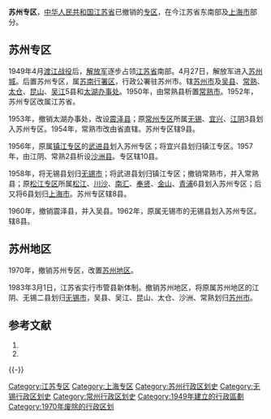 '''苏州专区'''，[[中华人民共和国|中华人民共和国]][[江苏省|江苏省]]已撤销的[[专区|专区]]，在今江苏省东南部及[[上海市|上海市]]部分。

== 苏州专区 ==

1949年4月[[渡江战役|渡江战役]]后，[[中国人民解放军|解放军]]逐步占领[[江蘇省_(中華民國)|江苏省]]南部。4月27日，解放军进入[[苏州城|苏州城]]。后置苏州专区，属[[苏南行署区|苏南行署区]]，行政公署驻苏州市。辖[[苏州市|苏州市]]及[[吴县|吴县]]、[[常熟县|常熟]]、[[太仓县|太仓]]、[[昆山县_(南梁)|昆山]]、[[吴江县|吴江]]5县和[[太湖办事处|太湖办事处]]。1950年，由常熟县析置[[常熟市|常熟市]]。1952年，苏州专区改属江苏省。

1953年，撤销太湖办事处，改设[[震泽县|震泽县]]；原[[常州专区|常州专区]]所属[[无锡县|无锡]]、[[宜兴县|宜兴]]、[[江阴县|江阴]]3县划入苏州专区。1954年，常熟市改由省直辖。苏州专区辖9县。

1956年，原属[[镇江专区|镇江专区]]的[[武进县|武进县]]划入苏州专区；将宜兴县划归镇江专区。1957年，由江阴、常熟2县析设[[沙洲县|沙洲县]]。专区辖10县。

1958年，将无锡县划归[[无锡市|无锡市]]；将武进县划归镇江专区；撤销常熟市，并入常熟县；原[[松江专区|松江专区]]所属[[松江县|松江]]、[[川沙县|川沙]]、[[南汇县|南汇]]、[[奉贤县|奉贤]]、[[金山县|金山]]、[[青浦县|青浦]]6县划入苏州专区；后又将6县划归[[上海市|上海市]]。苏州专区辖8县。

1960年，撤销震泽县，并入吴县。1962年，原属无锡市的无锡县划入苏州专区。辖8县。

== 苏州地区 ==
1970年，撤销苏州专区，改置[[苏州地区|苏州地区]]。

1983年3月1日，江苏省实行市管县新体制。撤销苏州地区，将原属苏州地区的江阴、无锡二县划归[[无锡市|无锡市]]，吴县、吴江、昆山、太仓、沙洲、常熟划归[[苏州市|苏州市]]。

== 参考文献 ==
# {{Cite book | authors = 戴均良 等 | title = 《中国古今地名大词典》 | location = 上海 | publisher = 上海辞书出版社 | year = 2005 | language = zh-Hans }}
# {{Cite book | author = 史为乐 | title = 《中华人民共和国政区沿革（1949-2002）》 | location = 北京 | publisher = 人民出版社 |year = 2006 | language = zh-Hans }}

{{-}}
{{江苏行政区划史|PRC}}

[[Category:江苏专区|Category:江苏专区]]
[[Category:上海专区|Category:上海专区]]
[[Category:苏州行政区划史|Category:苏州行政区划史]]
[[Category:无锡行政区划史|Category:无锡行政区划史]]
[[Category:常州行政区划史|Category:常州行政区划史]]
[[Category:1949年建立的行政區劃|Category:1949年建立的行政區劃]]
[[Category:1970年废除的行政区划|Category:1970年废除的行政区划]]

{{中华人民共和国行政区划小作品}}